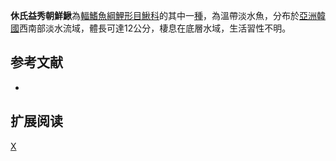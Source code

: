 {{Speciesbox 
| taxon = Iksookimia hugowolfeldi
| status = NE
| status_system = IUCN3.1
| authority =  [[Nalbant|Nalbant]], 1993
| synonyms = 
}}
'''休氏益秀朝鮮鰍'''為[[輻鰭魚綱|輻鰭魚綱]][[鯉形目|鯉形目]][[鰍科|鰍科]]的其中一[[種|種]]，為溫帶淡水魚，分布於[[亞洲|亞洲]][[韓國|韓國]]西南部淡水流域，體長可達12公分，棲息在底層水域，生活習性不明。

==参考文献==
{{refbegin}}
*{{FishBase_species|genus=Iksookimia|species=hugowolfeldi|year=2014|month=2}}
{{refend}}

== 扩展阅读 ==
{{refbegin}}
{{wikispecies-inline|Iksookimia hugowolfeldi|休氏益秀朝鮮鰍}}
{{refend}}
{{Taxonbar|from=Q6403701}}

[[Category:益秀朝鮮鰍屬|X]]